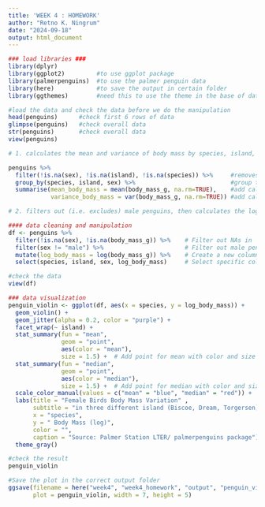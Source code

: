 ```yaml
---
title: 'WEEK 4 : HOMEWORK'
author: "Retno K. Ningrum"
date: "2024-09-18"
output: html_document
---
```


```r
### load libraries ###
library(dplyr)
library(ggplot2)         #to use ggplot package
library(palmerpenguins)  #to use the palmer penguin data
library(here)            #to save the output in certain folder
library(ggthemes)        #need this to use the theme in the base of data frame

#load the data and check the data before we do the manipulation
head(penguins)      #check first 6 rows of data
glimpse(penguins)   #check overall data
str(penguins)       #check overall data
view(penguins)

```

```r
# 1. calculates the mean and variance of body mass by species, island, and sex without any NAs

penguins %>% 
  filter(!is.na(sex), !is.na(island), !is.na(species)) %>%     #removes all NA in sex, island and species column
  group_by(species, island, sex) %>%                           #group the data by species, island and sex
  summarise(mean_body_mass = mean(body_mass_g, na.rm=TRUE),    #add calculation of mean per group
            variance_body_mass = var(body_mass_g, na.rm=TRUE)) #add calculation of variance per group

```
```r
# 2. filters out (i.e. excludes) male penguins, then calculates the log body mass, then selects only the columns for species, island, sex, and log body mass, then use these data to make any plot. Make sure the plot has clean and clear labels and follows best practices. Save the plot in the correct output folder.

#### data cleaning and manipulation
df <- penguins %>%
  filter(!is.na(sex), !is.na(body_mass_g)) %>%    # Filter out NAs in 'sex' and 'body_mass_g'
  filter(sex != "male") %>%                       # Filter out male penguins
  mutate(log_body_mass = log(body_mass_g)) %>%    # Create a new column for log body mass
  select(species, island, sex, log_body_mass)     # Select specific columns

#check the data
view(df) 

### data visualization
penguin_violin <- ggplot(df, aes(x = species, y = log_body_mass)) +        #create plot with the assigned x y data
  geom_violin() +                                                          #add the violin type of plot
  geom_jitter(alpha = 0.2, color = "purple") +                             #add the jitter to represent real data
  facet_wrap(~ island) +                                                   #facetted by island
  stat_summary(fun = "mean",                                               #create a summary point represent mean
               geom = "point",                                             #assign as a point
               aes(color = "mean"),                                        #assign the color to "mean"
               size = 1.5) +  # Add point for mean with color and size     #the point of median size is 1.5
  stat_summary(fun = "median",                                             #create a summary point to represent median
               geom = "point",                                             #assign as a point
               aes(color = "median"),                                      #assign the color to "median"
               size = 1.5) +  # Add point for median with color and size   #put the color
  scale_color_manual(values = c("mean" = "blue", "median" = "red")) +      #Define colors for mean and median
  labs(title = "Female Birds Body Mass Variation" ,                        #add tittle at the map data
       subtitle = "in three different island (Biscoe, Dream, Torgersen)",  #add subtitle
       x = "species",                                                      #add the x axis label
       y = " Body Mass (log)",                                             #add the y axis label
       color = "",                                                         #do not put title on lable
       caption = "Source: Palmer Station LTER/ palmerpenguins package") +  #add caption below the data frame
  theme_gray()                                                             #use the gray theme

#check the result
penguin_violin

#Save the plot in the correct output folder
ggsave(filename = here("week4", "week4_homework", "output", "penguin_violin.png"), 
       plot = penguin_violin, width = 7, height = 5)

```

